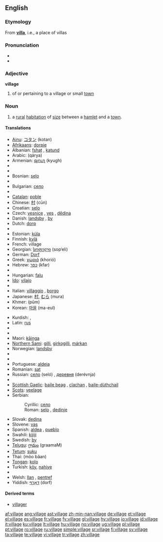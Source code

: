 ==English==

{{rank|cry|step|turning|812|village|quickly|lie|supposed}}

===Etymology===
From '''[[villa]]''', i.e., a place of villas

===Pronunciation===
* {{IPA|/ˈvɪlɪʤ/}}
* {{audio|en-us-village.ogg|Audio (US)}}

===Adjective===
'''village'''

# of or pertaining to a village or small [[town]]

===Noun===
{{wikipedia}}
{{en-noun}}

# a [[rural]] [[habitation]] of [[size]] between a [[hamlet]] and a [[town]].

====Translations====
{{trans-top|a rural habitation of size between a hamlet and a town}}
* [[Ainu]]: [[コタン]] (kotan)
* [[Afrikaans]]: [[dorpie]]
* Albanian: [[fshat]] {{m}}, [[katund]] {{m}}
* Arabic: {{Arab|[[قرية]]}} (qárya) {{f}}
* Armenian: [[գյուղ]] (kyugh)
* {{trreq|Basque}}
* {{trreq|Bengali}}
* Bosnian: [[selo]] {{n}}
* {{trreq|Breton}}
* Bulgarian: [[село]] {{n}}
* {{trreq|Burmese}}
* [[Catalan]]: [[poble]] {{m}}
* Chinese: [[村]] (cūn)
* Croatian: [[selo]] {{n}}
* Czech: [[vesnice]] {{f}}, [[ves]] {{f}}, [[dědina]] {{f}}
* Danish: [[landsby]] {{c}}, [[by#Danish|by]] {{c}}
* Dutch: [[dorp]] {{n}}
* {{trreq|Esperanto}}
* Estonian: [[küla]]
* Finnish: [[kylä]]
* French: village
* Georgian: [[სოფელი]] (sop‘eli)
* German: [[Dorf]] {{n}}
* Greek: [[χωριό]] (khorió) {{n}}
* Hebrew: [[כפר]] (kfar) {{m}}
* {{trreq|Hindi}}
* Hungarian: [[falu]]
* [[Ido]]: [[vilajo]]
* {{trreq|Irish}}
* Italian: [[villaggio]] {{m}}, [[borgo]] {{m}}
* Japanese: [[村]], [[むら]] (mura)
* Khmer: {{Khmr|[[ភូមិ]]}} (pūm)
* Korean: [[마을]] (ma-eul)
{{trans-mid}}
* Kurdish: {{KUchar|[[دێ]]}}, {{KUchar|[[گوند]]}}
* Latin: [[rus]] {{n}}
* {{trreq|Malay}}
* {{trreq|Maltese}}
* Maori: [[kāinga]]
* [[Northern Sami]]: [[gilli]], [[girkogilli]], [[márkan]]
* Norwegian: [[landsby#Norwegian|landsby]]
* {{trreq|Old English}}
* {{trreq|Persian}}
* Portuguese: [[aldeia]] {{f}}
* Romanian: [[sat#Romanian|sat]] {{n}}
* Russian: [[село]] (seló) {{n}}, [[деревня]] (derévnja) {{f}}
* {{trreq|Sanskrit}}
* [[Scottish Gaelic]]: [[baile beag]] {{m}}, [[clachan]] {{m}}, [[baile-dùthchail]] {{m}}
* [[Scots]]: [[veelage]]
* Serbian:
*: Cyrillic: [[село]] {{n}}
*: Roman: [[selo#Serbian|selo]] {{n}}, [[dedinje]]
* Slovak: [[dedina#Slovak|dedina]] {{f}}
* Slovene: [[vas]] {{f}}
* Spanish: [[aldea]] {{f}}, [[pueblo]] {{m}}
* Swahili: [[kijiji]]
* Swedish: [[by#Swedish|by]] {{c}}
* [[Telugu]]: [[గ్రామం]] (graamaM)
* [[Tetum]]: [[suku]]
* Thai: {{Thai|[[หมู่บ้าน]]}} (mòo bâan)
* [[Tongan]]: [[kolo]]
* Turkish: [[köy]], [[nahiye]]
* {{trreq|Vietnamese}}
* Welsh: [[llan]] {{f}}, [[pentref]] {{m}}
* Yiddish: [[דאָרף]] (dorf) {{n}}
{{trans-bottom}}

====Derived terms====
* [[villager]]

[[af:village]]
[[ang:village]]
[[ast:village]]
[[zh-min-nan:village]]
[[de:village]]
[[et:village]]
[[el:village]]
[[es:village]]
[[fr:village]]
[[fy:village]]
[[gl:village]]
[[hy:village]]
[[io:village]]
[[id:village]]
[[it:village]]
[[ku:village]]
[[lt:village]]
[[hu:village]]
[[no:village]]
[[ug:village]]
[[pl:village]]
[[pt:village]]
[[ro:village]]
[[ru:village]]
[[simple:village]]
[[sr:village]]
[[fi:village]]
[[sv:village]]
[[ta:village]]
[[te:village]]
[[vi:village]]
[[tr:village]]
[[zh:village]]